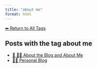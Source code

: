 ```yaml
---
title: "about me"
format: html
---
```


[⬅ Return to All Tags](../tags.qmd)

## Posts with the tag **about me**

- [📘 🧑‍💻 About the Blog and About Me](/posts/personal/about-the-blog.html)
- [🧑‍🏫 Personal Blog](/posts/personal/index.html)

